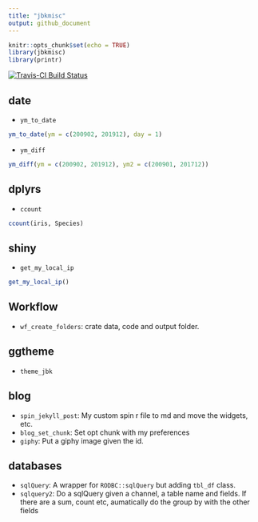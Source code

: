```yaml
---
title: "jbkmisc"
output: github_document
---
```


```r
knitr::opts_chunk$set(echo = TRUE)
library(jbkmisc)
library(printr)
```

[![Travis-CI Build Status](https://travis-ci.org/jbkunst/jbkmisc.svg?branch=master)](https://travis-ci.org/jbkunst/jbkmisc)

## date

* `ym_to_date`
```r
ym_to_date(ym = c(200902, 201912), day = 1)
```

* `ym_diff`

```r
ym_diff(ym = c(200902, 201912), ym2 = c(200901, 201712))
```

## dplyrs

* `ccount`
```r
ccount(iris, Species)
```


## shiny
* `get_my_local_ip`

```r
get_my_local_ip()
```

## Workflow
* `wf_create_folders`: crate data, code and output folder.

## ggtheme
* `theme_jbk`

## blog
* `spin_jekyll_post`: My custom spin r file to md and move the widgets, etc.
* `blog_set_chunk`: Set opt chunk with my preferences
* `giphy`: Put a giphy image given the id.

## databases
* `sqlQuery`: A wrapper for `RODBC::sqlQuery` but adding `tbl_df` class.
* `sqlquery2`: Do a sqlQuery given a channel, a table name and fields. If 
there are a sum, count etc, aumatically do the group by with the other 
fields
